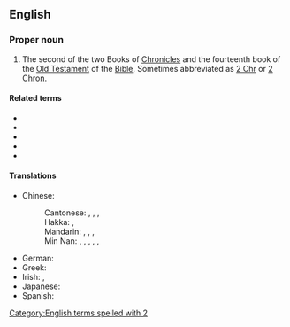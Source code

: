 {{book of the Bible|Books of Chronicles}}
==English==

===Proper noun===
{{en-proper noun}}

# {{label|en|biblical}} The second of the two Books of [[Chronicles]] and the fourteenth book of the [[Old Testament]] of the [[Bible]]. Sometimes abbreviated as [[2 Chr]] or [[2 Chron.]]

====Related terms====
* {{l|en|Chr}}
* {{l|en|Chron.}}
* {{l|en|1 Chr}}
* {{l|en|1 Chron.}}
* {{l|en|1 Chronicles}}

====Translations====
{{trans-top|book of the Bible}}
* Chinese:
*: Cantonese: {{t|yue|歷代志下|sc=Hani}}, {{t|yue|历代志下|tr=lik6 doi6 zi3 haa6|sc=Hani}}, {{t|yue|編年紀下|sc=Hani}}, {{t|yue|编年纪下|tr=pi1 nin4 gei2 haa6|sc=Hani}}
*: Hakka: {{t|hak|歷代志下|sc=Hani}}, {{t|hak| 历代志下|tr=Li̍t-thoi-chṳ Ha|sc=Hani}}
*: Mandarin: {{t+|cmn|歷代志下|sc=Hani}}, {{t+|cmn|历代志下|tr=Lìdàizhì Xià|sc=Hani}}, {{t|cmn|編年紀下|sc=Hani}}, {{t|cmn|编年纪下|tr=Biānniánjì Xià|sc=Hani}}
*: Min Nan: {{t|nan|歷代志下|sc=Hani}}, {{t|nan|历代志下|tr=Le̍k-tāi-chì Hā|sc=Hani}}, {{t|nan|歷代志錄下卷|sc=Hani}}, {{t|nan|历代志录下卷|tr=Le̍k-tāi Chì-lio̍k Hā-koán|sc=Hani}}, {{t|nan|編年紀下|sc=Hani}}, {{t|nan|编年纪下|tr=Phian-liân-kí Hā|sc=Hani}} {{qualifier|Catholic}}
{{trans-mid}}
* German: {{t|de|2 Chronik}}
* Greek: {{t|el|Β' Παραλειπομένων}}
* Irish: {{t|ga|Dara Leabhar na gCroinicí|m}}, {{t|ga|2 Croinicí}}
* Japanese: {{t|ja|歴代志下|tr=rekidaishi ge|sc=Jpan}}
* Spanish: {{t|es|2 Crónicas|f-p}}
{{trans-bottom}}

[[Category:English terms spelled with 2]]